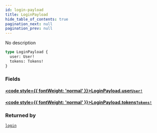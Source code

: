 ```yaml
---
id: login-payload
title: LoginPayload
hide_table_of_contents: true
pagination_next: null
pagination_prev: null
---
```








No description

```graphql
type LoginPayload {
  user: User!
  tokens: Tokens!
}
```


### Fields

#### [<code style={{ fontWeight: 'normal' }}>LoginPayload.<b>user</b></code>](#)<Bullet />[`User!`](/objects/user) <Badge class="secondary" text="non-null"/> <Badge class="secondary" text="object"/>
> 
> 

#### [<code style={{ fontWeight: 'normal' }}>LoginPayload.<b>tokens</b></code>](#)<Bullet />[`Tokens!`](/objects/tokens) <Badge class="secondary" text="non-null"/> <Badge class="secondary" text="object"/>
> 
> 



### Returned by

[`login`](/mutations/login)  <Badge class="secondary" text="mutation"/>



